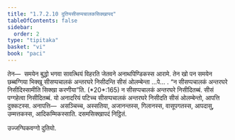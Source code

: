 ```yaml
---
title: "1.7.2.10 दुतियसीसप्पचालकसिक्खापद"
tableOfContents: false
sidebar:
  order: 2
type: "tipitaka"
basket: "vi"
book: "paci"
---
```



<DynamicBreadcrumb />

<Division number="595" book="paci">

<Paragraph number="1780" book="paci">
तेन—  समयेन बुद्धो भगवा सावत्थियं विहरति जेतवने अनाथपिण्डिकस्स आरामे. तेन खो पन समयेन छब्बग्गिया भिक्खू सीसप्पचालकं अन्तरघरे निसीदन्ति सीसं ओलम्बेन्ता …पे… .
</Paragraph>

<Paragraph number="1781" book="paci">
<Emphasis>“न सीसप्पचालकं अन्तरघरे निसीदिस्सामीति सिक्खा करणीया”</Emphasis>ति. (*20*:<Emphasis>165</Emphasis>)
</Paragraph>

<Paragraph number="1782" book="paci">
न सीसप्पचालकं अन्तरघरे निसीदितब्बं. सीसं पग्गहेत्वा निसीदितब्बं. यो अनादरियं पटिच्च सीसप्पचालकं अन्तरघरे निसीदति सीसं ओलम्बेन्तो, आपत्ति दुक्कटस्स.
</Paragraph>

<Paragraph number="1783" book="paci">
अनापत्ति—  असञ्चिच्च, अस्सतिया, अजानन्तस्स, गिलानस्स, वासूपगतस्स, आपदासु, उम्मत्तकस्स, आदिकम्मिकस्साति.

</Paragraph>
</Division>

<Paragraph number="1784" type="center" book="paci">
दसमसिक्खापदं निट्ठितं.

  
उज्जग्घिकवग्गो दुतियो.
</Paragraph>